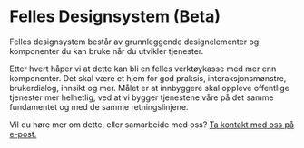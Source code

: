 
<Meta title="Introduksjon" />

# Felles Designsystem (Beta)

Felles designsystem består av grunnleggende designelementer og komponenter du kan bruke når du utvikler tjenester.

Etter hvert håper vi at dette kan bli en felles verktøykasse med mer enn komponenter. Det skal være et hjem for god praksis, interaksjonsmønstre, brukerdialog, innsikt og mer. Målet er at innbyggere skal oppleve offentlige tjenester mer helhetlig, ved at vi bygger tjenestene våre på det samme fundamentet og med de samme retningslinjene.

Vil du høre mer om dette, eller samarbeide med oss? [Ta kontakt med oss på e-post.](mailto:marianne.rosvik@digdir.no)

<FrontpageNavigation />
